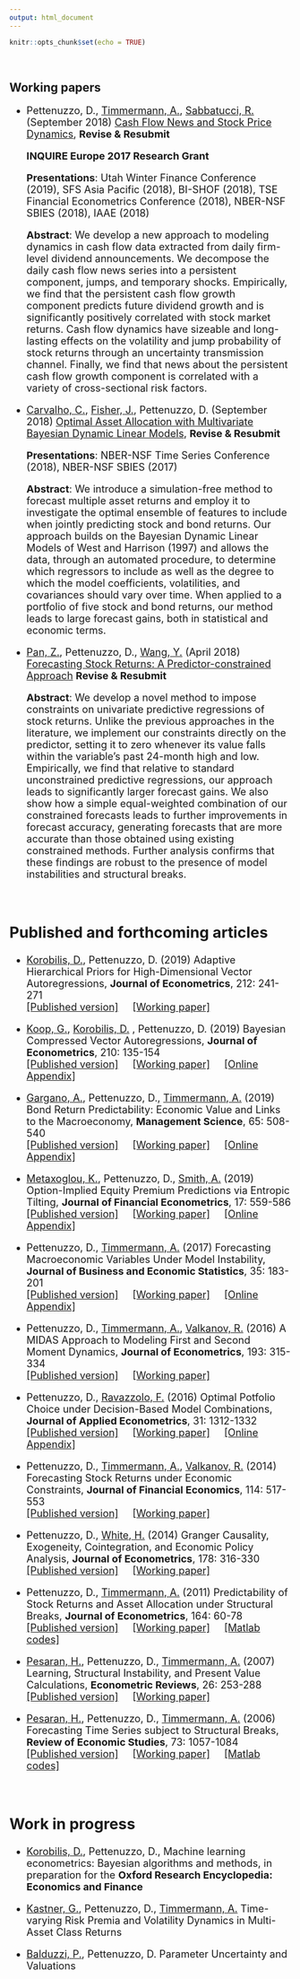 ```yaml
---
output: html_document
---
```


<link rel="stylesheet" href="styles.css" type="text/css">
<link rel="stylesheet" href="css/academicons.min.css"/>

```r
knitr::opts_chunk$set(echo = TRUE)
```

\


## Working papers

<font size="+1">


* Pettenuzzo, D., [Timmermann, A.](http://rady.ucsd.edu/faculty/directory/timmermann/), [Sabbatucci, R.](https://sites.google.com/site/riccardosabbatucci/) (September 2018) [Cash Flow News and Stock Price Dynamics](http://ssrn.com/abstract=3127042), __Revise & Resubmit__  <br /> 

    __INQUIRE Europe 2017 Research Grant__

    __Presentations__: Utah Winter Finance Conference (2019), SFS Asia Pacific (2018), BI-SHOF (2018), TSE Financial Econometrics Conference (2018), NBER-NSF SBIES (2018), IAAE (2018)

    __Abstract__:  We develop a new approach to modeling dynamics in cash flow data extracted from daily firm-level dividend announcements. We decompose the daily cash flow news series into a persistent component, jumps, and temporary shocks. Empirically, we find that the persistent cash flow growth component predicts future dividend growth and is significantly positively correlated with stock market returns. Cash flow dynamics have sizeable and long-lasting effects on the volatility and jump probability of stock returns through an uncertainty transmission channel. Finally, we find that news about the persistent cash flow growth component is correlated with a variety of cross-sectional risk factors. </p>

* [Carvalho, C.](http://faculty.mccombs.utexas.edu/carlos.carvalho/personal.html), [Fisher, J.](https://www.linkedin.com/pub/jared-fisher/21/809/362), Pettenuzzo, D. (September 2018) [Optimal Asset Allocation with Multivariate Bayesian Dynamic Linear Models](http://ssrn.com/abstract=3254935), __Revise & Resubmit__ 

    __Presentations__: NBER-NSF Time Series Conference (2018), NBER-NSF SBIES (2017) 

    __Abstract__: We introduce a simulation-free method to forecast multiple asset returns and employ it to investigate the optimal ensemble of features to include when jointly predicting stock and bond returns. Our approach builds on the Bayesian Dynamic Linear Models of West and Harrison (1997) and allows the data, through an automated procedure, to determine which regressors to include as well as the degree to which the model coefficients, volatilities, and covariances should vary over time. When applied to a portfolio of five stock and bond returns, our method leads to large forecast gains, both in statistical and economic terms. </p>

 
* [Pan, Z.](https://www.researchgate.net/profile/Zhiyuan_Pan2), Pettenuzzo, D., [Wang, Y.](https://www.researchgate.net/profile/Yudong_Wang12/publications) (April 2018) [Forecasting Stock Returns: A Predictor-constrained Approach](https://papers.ssrn.com/sol3/papers.cfm?abstract_id=3054652) __Revise & Resubmit__

    __Abstract__: We develop a novel method to impose constraints on univariate predictive regressions of stock returns. Unlike the previous approaches in the literature, we implement our constraints directly on the predictor, setting it to zero whenever its value falls within the variable's past 24-month high and low. Empirically, we find that relative to standard unconstrained predictive regressions, our approach leads to significantly larger forecast gains. We also show how a simple equal-weighted combination of our constrained forecasts leads to further improvements in forecast accuracy, generating forecasts that are more accurate than those obtained using existing constrained methods. Further analysis confirms that these findings are robust to the presence of model instabilities and structural breaks. </p>

\


## Published and forthcoming articles

* [Korobilis, D.](https://sites.google.com/site/dimitriskorobilis/), Pettenuzzo, D. (2019) Adaptive Hierarchical Priors for High-Dimensional Vector Autoregressions, __Journal of Econometrics__, 212: 241-271 \
[[Published version]](https://doi.org/10.1016/j.jeconom.2019.04.029) &nbsp; &nbsp; [[Working paper]](https://papers.ssrn.com/sol3/papers.cfm?abstract_id=2886053) &nbsp; &nbsp;  


* [Koop, G.](http://personal.strath.ac.uk/gary.koop/), [Korobilis, D.](https://sites.google.com/site/dimitriskorobilis/) , Pettenuzzo, D. (2019) Bayesian Compressed Vector Autoregressions, __Journal of Econometrics__, 210: 135-154 \
  [[Published version]](https://doi.org/10.1016/j.jeconom.2018.11.009) &nbsp; &nbsp; [[Working paper]](http://papers.ssrn.com/sol3/papers.cfm?abstract_id=2754241) &nbsp; &nbsp; [[Online Appendix]](files/2017_06_05_BCVAR_Appendix.pdf) 

 
* [Gargano, A.](http://fbe.unimelb.edu.au/finance/staff/academic/2524), Pettenuzzo, D., [Timmermann, A.](http://rady.ucsd.edu/faculty/directory/timmermann/) (2019) Bond Return Predictability: Economic Value and Links to the Macroeconomy, __Management Science__,  65: 508-540  
[[Published version]](http://pubsonline.informs.org/doi/abs/10.1287/mnsc.2017.2829) &nbsp; &nbsp; [[Working paper]](http://papers.ssrn.com/sol3/papers.cfm?abstract_id=2471273) &nbsp; &nbsp; [[Online Appendix]](files/2017_04_18_bond_return_predictability_ON_LINE_APPENDIX.pdf) 
 
* [Metaxoglou, K.](http://carleton.ca/economics/people/metaxoglou-konstantinos/), Pettenuzzo, D., [Smith, A.](http://are.ucdavis.edu/en/people/faculty/aaron-smith/#pk_campaign=short-name-redirect&pk_kwd=asmith) (2019) Option-Implied Equity Premium Predictions via Entropic Tilting, __Journal of Financial Econometrics__,  17: 559-586  
[[Published version]](https://academic.oup.com/jfec/article/17/4/559/4990347?guestAccessKey=20547485-7185-4cfb-aee6-c318b438e544) &nbsp; &nbsp; [[Working paper]](http://papers.ssrn.com/sol3/papers.cfm?abstract_id=2754246) &nbsp; &nbsp; [[Online Appendix]](files/MPS_JFEC_APX.pdf) 

* Pettenuzzo, D., [Timmermann, A.](http://rady.ucsd.edu/faculty/directory/timmermann/) (2017) Forecasting Macroeconomic Variables Under Model Instability, __Journal of Business and Economic Statistics__, 35: 183-201  
[[Published version]](http://www.tandfonline.com/doi/abs/10.1080/07350015.2015.1051183) &nbsp; &nbsp; [[Working paper]](http://papers.ssrn.com/sol3/papers.cfm?abstract_id=2603879) &nbsp; &nbsp; [[Online Appendix]](files/Appendix_JBES_2015_May_5.pdf)  

* Pettenuzzo, D., [Timmermann, A.](http://rady.ucsd.edu/faculty/directory/timmermann/), [Valkanov, R.](http://rady.ucsd.edu/faculty/directory/valkanov/) (2016) A MIDAS Approach to Modeling First and Second Moment Dynamics, __Journal of Econometrics__, 193: 315-334  
[[Published version]](http://www.sciencedirect.com/science/article/pii/S0304407616300665) &nbsp; &nbsp; [[Working paper]](http://papers.ssrn.com/sol3/papers.cfm?abstract_id=2471287)

* Pettenuzzo, D., [Ravazzolo, F.](http://francescoravazzolo.com/) (2016) Optimal Potfolio Choice under Decision-Based Model Combinations, __Journal of Applied Econometrics__, 31: 1312-1332  
[[Published version]](http://onlinelibrary.wiley.com/doi/10.1002/jae.2502/abstract) &nbsp; &nbsp; [[Working paper]](http://ssrn.com/abstract=2516950) &nbsp; &nbsp; [[Online Appendix]](files/Pettenuzzo_Ravazzolo_JAE_Appendix_Nov04.pdf)

* Pettenuzzo, D., [Timmermann, A.](http://rady.ucsd.edu/faculty/directory/timmermann/), [Valkanov, R.](http://rady.ucsd.edu/faculty/directory/valkanov/)  (2014) Forecasting Stock Returns under Economic Constraints,  __Journal of Financial Economics__, 114: 517-553  
[[Published version]](http://dx.doi.org/10.1016/j.jfineco.2014.07.015) &nbsp; &nbsp; [[Working paper]](files/2013.12.02 Pettenuzzo_Timmermann_Valkanov.pdf)

* Pettenuzzo, D., [White, H.](http://economics.ucsd.edu/facRes/inMemoriam/whiteHalbert/) (2014) Granger Causality, Exogeneity, Cointegration, and Economic Policy Analysis, __Journal of Econometrics__, 178: 316-330  
[[Published version]](http://www.sciencedirect.com/science/article/pii/S0304407613001942) &nbsp; &nbsp; [[Working paper]](files/2011_10_31 Pettenuzzo and White.pdf)

* Pettenuzzo, D., [Timmermann, A.](http://rady.ucsd.edu/faculty/directory/timmermann/) (2011) Predictability of Stock Returns and Asset Allocation under Structural Breaks,  __Journal of Econometrics__, 164: 60-78  
[[Published version]](http://www.sciencedirect.com/science/article/pii/S0304407611000479) &nbsp; &nbsp; [[Working paper]](files/Pettenuzzo and Timmermann (2011).pdf) &nbsp; &nbsp; [[Matlab codes]](files/2011 JoE codes.zip)

* [Pesaran, H.](http://dornsife.usc.edu/cf/faculty-and-staff/faculty.cfm?pid=1003600), Pettenuzzo, D., [Timmermann, A.](http://rady.ucsd.edu/faculty/directory/timmermann/) (2007) Learning, Structural Instability, and Present Value Calculations, __Econometric Reviews__, 26: 253-288  
[[Published version]](http://www.tandfonline.com/doi/abs/10.1080/07474930701220352) &nbsp; &nbsp; [[Working paper]](files/Pesaran et al (2007).pdf)

* [Pesaran, H.](http://dornsife.usc.edu/cf/faculty-and-staff/faculty.cfm?pid=1003600), Pettenuzzo, D., [Timmermann, A.](http://rady.ucsd.edu/faculty/directory/timmermann/) (2006) Forecasting Time Series subject to Structural Breaks, __Review of Economic Studies__, 73: 1057-1084    
[[Published version]](http://restud.oxfordjournals.org/content/73/4/1057.full) &nbsp; &nbsp; [[Working paper]](files/Pesaran et al (2006).pdf) &nbsp; &nbsp; [[Matlab codes]](files/2006 ReStud codes.zip)

\


## Work in progress

<font size="+1">

* [Korobilis, D.](https://sites.google.com/site/dimitriskorobilis/), Pettenuzzo, D., Machine learning econometrics: Bayesian algorithms and methods, in preparation for the __Oxford Research Encyclopedia: Economics and Finance__

* [Kastner, G.](https://www.wu.ac.at/en/statmath/faculty-staff/faculty/gkastner/), Pettenuzzo, D., [Timmermann, A.](http://rady.ucsd.edu/faculty/directory/timmermann/) Time-varying Risk Premia and Volatility Dynamics in Multi-Asset Class Returns


* [Balduzzi, P.](https://www2.bc.edu/pierluigi-balduzzi/), Pettenuzzo, D. Parameter Uncertainty and Valuations  

